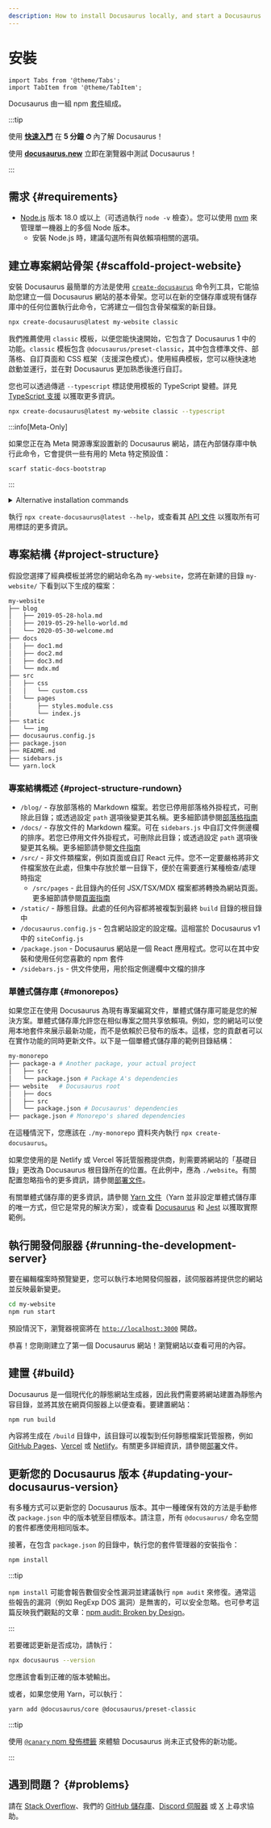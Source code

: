 ```yaml
---
description: How to install Docusaurus locally, and start a Docusaurus site in no time.
---
```


# 安裝

```mdx-code-block
import Tabs from '@theme/Tabs';
import TabItem from '@theme/TabItem';
```

Docusaurus 由一組 npm [套件](https://github.com/facebook/docusaurus/tree/main/packages)組成。

:::tip

使用 **[快速入門](introduction.mdx#fast-track)** 在 **5 分鐘 ⏱** 內了解 Docusaurus！

使用 **[docusaurus.new](https://docusaurus.new)** 立即在瀏覽器中測試 Docusaurus！

:::

## 需求 {#requirements}

- [Node.js](https://nodejs.org/en/download/) 版本 18.0 或以上（可透過執行 `node -v` 檢查）。您可以使用 [nvm](https://github.com/nvm-sh/nvm) 來管理單一機器上的多個 Node 版本。
  - 安裝 Node.js 時，建議勾選所有與依賴項相關的選項。

## 建立專案網站骨架 {#scaffold-project-website}

安裝 Docusaurus 最簡單的方法是使用 [`create-docusaurus`](./api/misc/create-docusaurus.mdx) 命令列工具，它能協助您建立一個 Docusaurus 網站的基本骨架。您可以在新的空儲存庫或現有儲存庫中的任何位置執行此命令，它將建立一個包含骨架檔案的新目錄。

```bash
npx create-docusaurus@latest my-website classic
```

我們推薦使用 `classic` 模板，以便您能快速開始，它包含了 Docusaurus 1 中的功能。`classic` 模板包含 `@docusaurus/preset-classic`，其中包含標準文件、部落格、自訂頁面和 CSS 框架（支援深色模式）。使用經典模板，您可以極快速地啟動並運行，並在對 Docusaurus 更加熟悉後進行自訂。

您也可以透過傳遞 `--typescript` 標誌使用模板的 TypeScript 變體。詳見 [TypeScript 支援](./typescript-support.mdx) 以獲取更多資訊。

```bash
npx create-docusaurus@latest my-website classic --typescript
```

:::info[Meta-Only]

如果您正在為 Meta 開源專案設置新的 Docusaurus 網站，請在內部儲存庫中執行此命令，它會提供一些有用的 Meta 特定預設值：

```bash
scarf static-docs-bootstrap
```

:::

<details>
  <summary>Alternative installation commands</summary>

You can also initialize a new project using your preferred project manager:

```bash npm2yarn
npm init docusaurus
```

</details>

執行 `npx create-docusaurus@latest --help`，或查看其 [API 文件](./api/misc/create-docusaurus.mdx) 以獲取所有可用標誌的更多資訊。

## 專案結構 {#project-structure}

假設您選擇了經典模板並將您的網站命名為 `my-website`，您將在新建的目錄 `my-website/` 下看到以下生成的檔案：

```bash
my-website
├── blog
│   ├── 2019-05-28-hola.md
│   ├── 2019-05-29-hello-world.md
│   └── 2020-05-30-welcome.md
├── docs
│   ├── doc1.md
│   ├── doc2.md
│   ├── doc3.md
│   └── mdx.md
├── src
│   ├── css
│   │   └── custom.css
│   └── pages
│       ├── styles.module.css
│       └── index.js
├── static
│   └── img
├── docusaurus.config.js
├── package.json
├── README.md
├── sidebars.js
└── yarn.lock
```

### 專案結構概述 {#project-structure-rundown}

- `/blog/` - 存放部落格的 Markdown 檔案。若您已停用部落格外掛程式，可刪除此目錄；或透過設定 `path` 選項後變更其名稱。更多細節請參閱[部落格指南](blog.mdx)
- `/docs/` - 存放文件的 Markdown 檔案。可在 `sidebars.js` 中自訂文件側邊欄的排序。若您已停用文件外掛程式，可刪除此目錄；或透過設定 `path` 選項後變更其名稱。更多細節請參閱[文件指南](./guides/docs/docs-introduction.mdx)
- `/src/` - 非文件類檔案，例如頁面或自訂 React 元件。您不一定要嚴格將非文件檔案放在此處，但集中存放於單一目錄下，便於在需要進行某種檢查/處理時指定
  - `/src/pages` - 此目錄內的任何 JSX/TSX/MDX 檔案都將轉換為網站頁面。更多細節請參閱[頁面指南](guides/creating-pages.mdx)
- `/static/` - 靜態目錄。此處的任何內容都將被複製到最終 `build` 目錄的根目錄中
- `/docusaurus.config.js` - 包含網站設定的設定檔。這相當於 Docusaurus v1 中的 `siteConfig.js`
- `/package.json` - Docusaurus 網站是一個 React 應用程式。您可以在其中安裝和使用任何您喜歡的 npm 套件
- `/sidebars.js` - 供文件使用，用於指定側邊欄中文檔的排序

### 單體式儲存庫 {#monorepos}

如果您正在使用 Docusaurus 為現有專案編寫文件，單體式儲存庫可能是您的解決方案。單體式儲存庫允許您在相似專案之間共享依賴項。例如，您的網站可以使用本地套件來展示最新功能，而不是依賴於已發布的版本。這樣，您的貢獻者可以在實作功能的同時更新文件。以下是一個單體式儲存庫的範例目錄結構：

```bash
my-monorepo
├── package-a # Another package, your actual project
│   ├── src
│   └── package.json # Package A's dependencies
├── website   # Docusaurus root
│   ├── docs
│   ├── src
│   └── package.json # Docusaurus' dependencies
├── package.json # Monorepo's shared dependencies
```

在這種情況下，您應該在 `./my-monorepo` 資料夾內執行 `npx create-docusaurus`。

如果您使用的是 Netlify 或 Vercel 等託管服務提供商，則需要將網站的「基礎目錄」更改為 Docusaurus 根目錄所在的位置。在此例中，應為 `./website`。有關配置忽略指令的更多資訊，請參閱[部署文件](./deployment.mdx#deploying-to-netlify)。

有關單體式儲存庫的更多資訊，請參閱 [Yarn 文件](https://yarnpkg.com/features/workspaces)（Yarn 並非設定單體式儲存庫的唯一方式，但它是常見的解決方案），或查看 [Docusaurus](https://github.com/facebook/docusaurus) 和 [Jest](https://github.com/facebook/jest) 以獲取實際範例。

## 執行開發伺服器 {#running-the-development-server}

要在編輯檔案時預覽變更，您可以執行本地開發伺服器，該伺服器將提供您的網站並反映最新變更。

```bash npm2yarn
cd my-website
npm run start
```

預設情況下，瀏覽器視窗將在 [`http://localhost:3000`](http://localhost:3000) 開啟。

恭喜！您剛剛建立了第一個 Docusaurus 網站！瀏覽網站以查看可用的內容。

## 建置 {#build}

Docusaurus 是一個現代化的靜態網站生成器，因此我們需要將網站建置為靜態內容目錄，並將其放在網頁伺服器上以便查看。要建置網站：

```bash npm2yarn
npm run build
```

內容將生成在 `/build` 目錄中，該目錄可以複製到任何靜態檔案託管服務，例如 [GitHub Pages](https://pages.github.com/)、[Vercel](https://vercel.com/) 或 [Netlify](https://www.netlify.com/)。有關更多詳細資訊，請參閱[部署](deployment.mdx)文件。

## 更新您的 Docusaurus 版本 {#updating-your-docusaurus-version}

有多種方式可以更新您的 Docusaurus 版本。其中一種確保有效的方法是手動修改 `package.json` 中的版本號至目標版本。請注意，所有 `@docusaurus/` 命名空間的套件都應使用相同版本。


<UpgradeGuide />

接著，在包含 `package.json` 的目錄中，執行您的套件管理器的安裝指令：

```bash npm2yarn
npm install
```

:::tip

`npm install` 可能會報告數個安全性漏洞並建議執行 `npm audit` 來修復。通常這些報告的漏洞（例如 RegExp DOS 漏洞）是無害的，可以安全忽略。也可參考這篇反映我們觀點的文章：[npm audit: Broken by Design](https://overreacted.io/npm-audit-broken-by-design/)。

:::

若要確認更新是否成功，請執行：

```bash
npx docusaurus --version
```

您應該會看到正確的版本號輸出。

或者，如果您使用 Yarn，可以執行：

```bash
yarn add @docusaurus/core @docusaurus/preset-classic
```

:::tip

使用 [`@canary` npm 發佈標籤](/community/canary) 來體驗 Docusaurus 尚未正式發佈的新功能。

:::

## 遇到問題？ {#problems}

請在 [Stack Overflow](https://stackoverflow.com/questions/tagged/docusaurus)、我們的 [GitHub 儲存庫](https://github.com/facebook/docusaurus)、[Discord 伺服器](https://discordapp.com/invite/docusaurus) 或 [X](https://x.com/docusaurus) 上尋求協助。